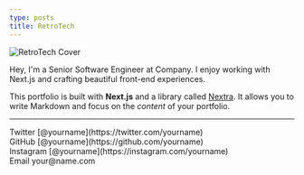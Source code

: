 ```yaml
---
type: posts
title: RetroTech
---
```



<Image
  src="/images/cover.jpg"
  alt="RetroTech Cover"
  width={800}
  height={800}
  priority
  className="next-image"
/>

Hey, I'm a Senior Software Engineer at Company. I enjoy working with Next.js and crafting beautiful front-end experiences.

This portfolio is built with **Next.js** and a library called [Nextra](https://nextra.vercel.app/). It allows you to write Markdown and focus on the _content_ of your portfolio.

<Badges link="#" />

---

<div>
  Twitter [@yourname](https://twitter.com/yourname)
  <br />
  GitHub [@yourname](https://github.com/yourname)
  <br />
  Instagram [@yourname](https://instagram.com/yourname)
  <br />
  Email your@name.com
</div>
